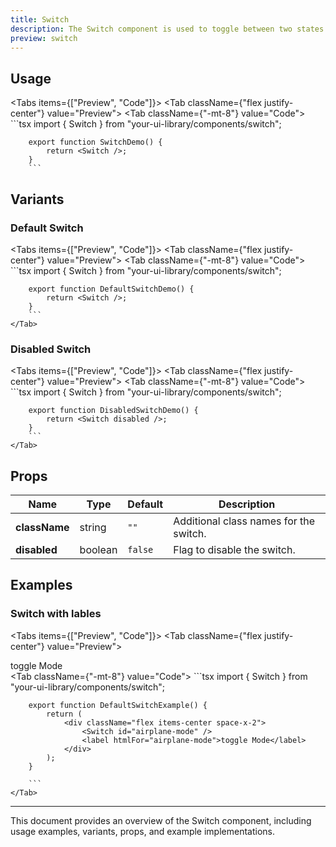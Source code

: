 ```yaml
---
title: Switch
description: The Switch component is used to toggle between two states.
preview: switch
---
```



## Usage

<Tabs items={["Preview", "Code"]}>
    <Tab className={"flex justify-center"} value="Preview">
        <Switch />
    </Tab>
    <Tab className={"-mt-8"} value="Code">
        ```tsx
        import { Switch } from "your-ui-library/components/switch";

        export function SwitchDemo() {
            return <Switch />;
        }
        ```

  </Tab>
</Tabs>

## Variants

### Default Switch

<Tabs items={["Preview", "Code"]}>
    <Tab className={"flex justify-center"} value="Preview">
        <Switch />
    </Tab>
    <Tab className={"-mt-8"} value="Code">
        ```tsx
        import { Switch } from "your-ui-library/components/switch";

        export function DefaultSwitchDemo() {
            return <Switch />;
        }
        ```
    </Tab>

</Tabs>

### Disabled Switch

<Tabs items={["Preview", "Code"]}>
    <Tab className={"flex justify-center"} value="Preview">
        <Switch disabled />
    </Tab>
    <Tab className={"-mt-8"} value="Code">
        ```tsx
        import { Switch } from "your-ui-library/components/switch";

        export function DisabledSwitchDemo() {
            return <Switch disabled />;
        }
        ```
    </Tab>

</Tabs>

## Props

| Name          | Type    | Default | Description                            |
| ------------- | ------- | ------- | -------------------------------------- |
| **className** | string  | `"" `   | Additional class names for the switch. |
| **disabled**  | boolean | `false` | Flag to disable the switch.            |

## Examples

### Switch with lables

<Tabs items={["Preview", "Code"]}>
    <Tab className={"flex justify-center"} value="Preview">
        <div className="flex items-center space-x-2">
          <Switch id="airplane-mode" />
          <label htmlFor="airplane-mode">toggle Mode</label>
        </div>
    </Tab>
    <Tab className={"-mt-8"} value="Code">
        ```tsx
        import { Switch } from "your-ui-library/components/switch";

        export function DefaultSwitchExample() {
            return (
                <div className="flex items-center space-x-2">
                    <Switch id="airplane-mode" />
                    <label htmlFor="airplane-mode">toggle Mode</label>
                </div>
            );
        }

        ```
    </Tab>

</Tabs>

---

This document provides an overview of the Switch component, including usage examples, variants, props, and example implementations.
